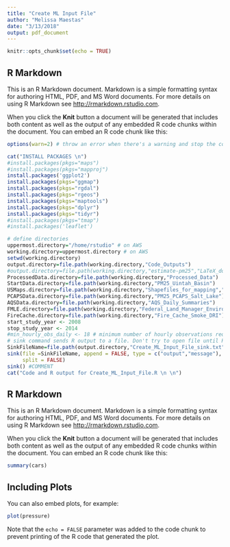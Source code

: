```yaml
---
title: "Create ML Input File"
author: "Melissa Maestas"
date: "3/13/2018"
output: pdf_document
---
```


```r
knitr::opts_chunk$set(echo = TRUE)
```

## R Markdown

This is an R Markdown document. Markdown is a simple formatting syntax for authoring HTML, PDF, and MS Word documents. For more details on using R Markdown see <http://rmarkdown.rstudio.com>.

When you click the **Knit** button a document will be generated that includes both content as well as the output of any embedded R code chunks within the document. You can embed an R code chunk like this:

```r
options(warn=2) # throw an error when there's a warning and stop the code from running further

cat("INSTALL PACKAGES \n")
#install.packages(pkgs="maps")
#install.packages(pkgs="mapproj")
install.packages('ggplot2')
install.packages(pkgs="ggmap")
install.packages(pkgs="rgdal")
install.packages(pkgs="rgeos")
install.packages(pkgs="maptools")
install.packages(pkgs="dplyr")
install.packages(pkgs="tidyr")
#install.packages(pkgs="tmap")
#install.packages('leaflet')

# define directories
uppermost.directory="/home/rstudio" # on AWS
working.directory=uppermost.directory # on AWS
setwd(working.directory)
output.directory=file.path(working.directory,"Code_Outputs")
#output.directory=file.path(working.directory,"estimate-pm25","LaTeX_documentation","Code_Outputs")
ProcessedData.directory=file.path(working.directory,"Processed_Data")
StartData.directory=file.path(working.directory,"PM25_Uintah_Basin")
USMaps.directory=file.path(working.directory,"Shapefiles_for_mapping","cp_2016_us_state_500k")
PCAPSData.directory=file.path(working.directory,"PM25_PCAPS_Salt_Lake")
AQSData.directory=file.path(working.directory,"AQS_Daily_Summaries")
FMLE.directory=file.path(working.directory,"Federal_Land_Manager_Environmental_Database")
FireCache.directory=file.path(working.directory,"Fire_Cache_Smoke_DRI")
start_study_year <- 2008
stop_study_year <- 2014
#min_hourly_obs_daily <- 18 # minimum number of hourly observations required to compute a 24-hr average
# sink command sends R output to a file. Don't try to open file until R has closed it at end of script. https://www.rdocumentation.org/packages/base/versions/3.4.1/topics/sink
SinkFileName=file.path(output.directory,"Create_ML_Input_File_sink.txt")
sink(file =SinkFileName, append = FALSE, type = c("output","message"),
     split = FALSE)
sink() #COMMENT
cat("Code and R output for Create_ML_Input_File.R \n \n")
```

## R Markdown

This is an R Markdown document. Markdown is a simple formatting syntax for authoring HTML, PDF, and MS Word documents. For more details on using R Markdown see <http://rmarkdown.rstudio.com>.

When you click the **Knit** button a document will be generated that includes both content as well as the output of any embedded R code chunks within the document. You can embed an R code chunk like this:

```r
summary(cars)
```

## Including Plots

You can also embed plots, for example:

```r
plot(pressure)
```

Note that the `echo = FALSE` parameter was added to the code chunk to prevent printing of the R code that generated the plot.
